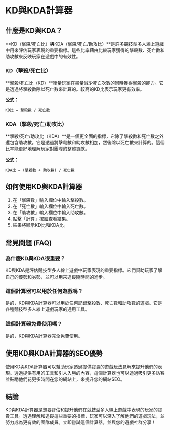 # KD與KDA計算器

## 什麼是KD與KDA？

**KD（擊殺/死亡比）**與**KDA（擊殺/死亡/助攻比）**是許多競技型多人線上遊戲中用來評估玩家表現的重要指標。這些比率藉由比較玩家獲得的擊殺數、死亡數和助攻數來反映玩家在遊戲中的有效性。

### KD（擊殺/死亡比）

**擊殺/死亡比（KD）**衡量玩家在盡量減少死亡次數的同時獲得擊殺的能力。它是透過將擊殺數除以死亡數來計算的。較高的KD比表示玩家更有效率。

**公式：**

`KD比 = 擊殺數 / 死亡數`

### KDA（擊殺/死亡/助攻比）

**擊殺/死亡/助攻比（KDA）**是一個更全面的指標，它除了擊殺數和死亡數之外還包含助攻數。它是透過將擊殺數和助攻數相加，然後除以死亡數來計算的。這個比率能更好地理解玩家對團隊的整體貢獻。

**公式：**

`KDA比 = (擊殺數 + 助攻數) / 死亡數`

## 如何使用KD與KDA計算器

1. 在「擊殺數」輸入欄位中輸入擊殺數。
2. 在「死亡數」輸入欄位中輸入死亡數。
3. 在「助攻數」輸入欄位中輸入助攻數。
4. 點擊「計算」按鈕查看結果。
5. 結果將顯示KD比和KDA比。

## 常見問題 (FAQ)

### 為什麼KD與KDA很重要？

KD與KDA是評估競技型多人線上遊戲中玩家表現的重要指標。它們幫助玩家了解自己的優勢和劣勢，並可以用來追蹤隨時間的進步。

### 這個計算器可以用於任何遊戲嗎？

是的，KD與KDA計算器可以用於任何記錄擊殺數、死亡數和助攻數的遊戲。它是各種競技型多人線上遊戲玩家的通用工具。

### 這個計算器免費使用嗎？

是的，KD與KDA計算器完全免費使用。

## 使用KD與KDA計算器的SEO優勢

使用KD與KDA計算器可以幫助玩家透過提供寶貴的遊戲玩法見解來提升他們的表現。透過提供有用的工具和引人入勝的內容，這個計算器也可以透過吸引更多訪客並鼓勵他們花更多時間在您的網站上，來提升您的網站SEO。

## 結論

KD與KDA計算器是想要評估和提升他們在競技型多人線上遊戲中表現的玩家的寶貴工具。透過理解和追蹤這些重要的指標，玩家可以深入了解他們的遊戲玩法，並努力成為更有效的團隊成員。立即嘗試這個計算器，並與您的遊戲社群分享！
